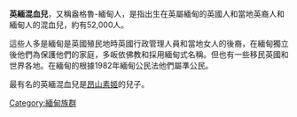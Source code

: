 {{infobox ethnic group|
|group = 盎格鲁-缅甸人<br/>Anglo-Burmese
|image = 
|population = 52,000人 在緬甸, <br/> worldwide total unknown
|popplace = [[澳大利亞|澳大利亞]]，[[印度|印度]]，[[緬甸|緬甸]] <br/> [[英國|英國]]，[[美國|美國]]
|langs = [[緬語|緬語]], [[英語|英語]]
|religions = [[佛教|佛教]]，[[基督教|基督教]]
|related = [[缅族|缅族]]，[[英格兰人|英格兰人]]，[[若开人|若开人]]，[[苏格兰人|苏格兰人]]
}}

'''英緬混血兒'''，又稱盎格魯-緬甸人，是指出生在英屬緬甸的英國人和當地英裔人和緬甸人的混血兒，約有52,000人。

這些人多是緬甸是英國殖民地時英國行政管理人員和當地女人的後裔，在緬甸獨立後他們為保護他們的家庭，多皈依佛教和採用緬甸式名稱。但也有一些移民英國和世界各地。在緬甸的根據1982年緬甸公民法他們屬準公民。

最有名的英緬混血兒是[[昂山素姬|昂山素姬]]的兒子。

{{緬甸族群}}

[[Category:緬甸族群|Category:緬甸族群]]